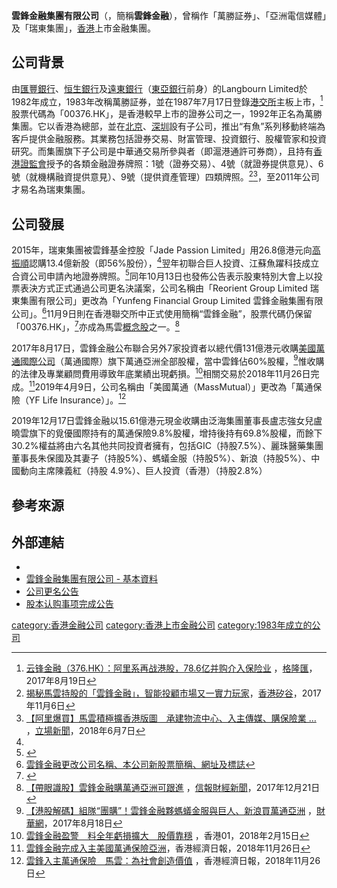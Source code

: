 {{Expand|time=2018-03-10T04:44:38+00:00}}
{{Infobox Company
|company_name = 雲鋒金融集團有限公司
|company_name_en = Yunfeng Financial Group Limited 
|company_logo = [[File:雲鋒金融集團商標.png|160px]]
|company_type = [[上市公司|上市公司]]
|market_information = {{sehk|00376}}
|location = {{HKG}}[[中環|中環]][[康樂廣場|康樂廣場]]8號交易廣場1座3201 - 3204室（總部）<br>{{CHN}}[[北京市|北京市]][[朝陽區|朝陽區]][[阜通東大街|阜通東大街]]1號院望京 SOHO 塔 3B 單元3203 - 3206室
|key_people = [[虞鋒|虞鋒]]（主席）<br>[[李婷|李婷]]<ref>[https://www.hk01.com/%E8%B2%A1%E7%B6%93%E5%BF%AB%E8%A8%8A/134120/%E5%B0%88%E8%A8%AA-%E5%AF%8C%E8%B1%AA%E5%B0%88%E5%88%A9%E5%86%8D%E5%A4%B1%E4%B8%80%E9%9A%85-%E9%9B%B2%E9%8B%92%E9%87%91%E8%9E%8D%E5%80%9F%E6%99%BA%E8%83%BD%E6%8A%95%E8%B3%87app%E9%A1%9B%E8%A6%86%E8%B2%A1%E5%AF%8C%E7%AE%A1%E7%90%86 【專訪】富豪專利再失一隅　雲鋒金融借智能投資 App 顛覆財富管理] {{Wayback|url=https://www.hk01.com/%E8%B2%A1%E7%B6%93%E5%BF%AB%E8%A8%8A/134120/%E5%B0%88%E8%A8%AA-%E5%AF%8C%E8%B1%AA%E5%B0%88%E5%88%A9%E5%86%8D%E5%A4%B1%E4%B8%80%E9%9A%85-%E9%9B%B2%E9%8B%92%E9%87%91%E8%9E%8D%E5%80%9F%E6%99%BA%E8%83%BD%E6%8A%95%E8%B3%87app%E9%A1%9B%E8%A6%86%E8%B2%A1%E5%AF%8C%E7%AE%A1%E7%90%86 |date=20180619163723 }}，[[香港01|香港01]]，2017年11月17日</ref>（行政總裁）
|industry = [[金融|金融]]、[[金融科技|金融科技]]<ref>[http://www.orangenews.hk/finance/system/2017/04/07/010056017.shtml 【橙專訪】雲鋒金融 CEO 李婷：我們不是「高階版」螞蟻金服] {{Wayback|url=http://www.orangenews.hk/finance/system/2017/04/07/010056017.shtml |date=20190913160227 }}，[[橙新聞|橙新聞]]，2017年4月7日</ref>
|products = 證券經紀、配售及包銷、顧問及諮詢服務、控股投資
|num_employees = 220人以上<ref>{{Cite web |url=http://doc.mbalib.com/view/fa203ea8caecd3d743b020bcd1f4ada7.html |title=云锋金融：2016年度年报 |access-date=2018-06-20 |archive-date=2018-06-20 |archive-url=https://web.archive.org/web/20180620101417/http://doc.mbalib.com/view/fa203ea8caecd3d743b020bcd1f4ada7.html |dead-url=no }}</ref>
|parent = 
|homepage = https://www.yff.com/
|width =
|footnotes =
}}

'''雲鋒金融集團有限公司'''（{{lang|en|'''Yunfeng Financial Group Limited'''}}，簡稱'''雲鋒金融'''），曾稱作「萬勝証券」、「亞洲電信媒體」及「瑞東集團」，[[香港|香港]]上市金融集團。

== 公司背景 ==
由[[匯豐銀行|匯豐銀行]]、[[恒生銀行|恒生銀行]]及[[遠東銀行_(香港)|遠東銀行]]（[[東亞銀行|東亞銀行]]前身）的Langbourn Limited於1982年成立，1983年改稱萬勝証券，並在1987年7月17日登錄[[港交所|港交所]]主板上市，<ref>[https://www.gelonghui.com/p/140434 云锋金融（376.HK）：阿里系再战港股，78.6亿并购介入保险业] {{Wayback|url=https://www.gelonghui.com/p/140434 |date=20180620124722 }}，[[格隆匯|格隆匯]]，2017年8月19日</ref>股票代碼為「00376.HK」，是香港較早上市的證券公司之一，1992年正名為萬勝集團。它以香港為總部，並在[[北京|北京]]、[[深圳|深圳]]設有子公司，推出“有魚”系列移動終端為客戶提供金融服務。其業務包括證券交易、財富管理、投資銀行、股權管家和投資研究。而集團旗下子公司是中華通交易所參與者（即滬港通許可券商），且持有[[香港證監會|香港證監會]]授予的各類金融證券牌照：1號（證券交易）、4號（就證券提供意見）、6號（就機構融資提供意見）、9號（提供資產管理）四類牌照。<ref name=YF>[https://www.hksilicon.com/articles/1468726 揭秘馬雲持股的「雲鋒金融」，智能投顧市場又一實力玩家]，[[香港矽谷|香港矽谷]]，2017年11月6日</ref><ref>[https://thestandnews.com/finance/%E9%98%BF%E9%87%8C%E7%88%86%E8%B2%B7-%E9%A6%AC%E9%9B%B2%E7%A9%8D%E6%A5%B5%E6%93%B4%E9%A6%99%E6%B8%AF%E7%89%88%E5%9C%96-%E6%89%BF%E5%BB%BA%E7%89%A9%E6%B5%81%E4%B8%AD%E5%BF%83-%E5%85%A5%E4%B8%BB%E5%82%B3%E5%AA%92-%E8%B3%BC%E4%BF%9D%E9%9A%AA%E6%A5%AD/ 【阿里爆買】馬雲積極擴香港版圖　承建物流中心、入主傳媒、購保險業 …] {{Wayback|url=https://thestandnews.com/finance/%E9%98%BF%E9%87%8C%E7%88%86%E8%B2%B7-%E9%A6%AC%E9%9B%B2%E7%A9%8D%E6%A5%B5%E6%93%B4%E9%A6%99%E6%B8%AF%E7%89%88%E5%9C%96-%E6%89%BF%E5%BB%BA%E7%89%A9%E6%B5%81%E4%B8%AD%E5%BF%83-%E5%85%A5%E4%B8%BB%E5%82%B3%E5%AA%92-%E8%B3%BC%E4%BF%9D%E9%9A%AA%E6%A5%AD/ |date=20210302145553 }}，[[立場新聞|立場新聞]]，2018年6月7日</ref>，至2011年公司才易名為瑞東集團。

== 公司發展 ==
2015年，瑞東集團被雲鋒基金控股「Jade Passion Limited」用26.8億港元向[[高振順|高振順]]認購13.4億新股（即56%股份），<ref name=YF/>翌年初聯合巨人投資、江蘇魚躍科技成立合資公司申請內地證券牌照。<ref>{{Cite web |url=http://www.yff.com/irData/pdfs/LTN201602041085_C.pdf |title=主要交易成立合營公司 |access-date=2016-11-22 |archive-url=https://web.archive.org/web/20161123054718/http://www.yff.com/irData/pdfs/LTN201602041085_C.pdf |archive-date=2016-11-23 |dead-url=yes }}</ref>同年10月13日也發佈公告表示股東特別大會上以投票表決方式正式通過公司更名決議案，公司名稱由「Reorient Group Limited 瑞東集團有限公司」更改為「Yunfeng Financial Group Limited 雲鋒金融集團有限公司」。<ref>[http://www.yff.com/irData/pdfs/LTN20161104564_C.pdf/ 雲鋒金融更改公司名稱、本公司新股票簡稱、網址及標誌]{{Dead link|date=2018年7月 |bot=InternetArchiveBot |fix-attempted=yes }}</ref>11月9日則在香港聯交所中正式使用簡稱“雲鋒金融”，股票代碼仍保留「00376.HK」，<ref>{{Cite web |url=http://www.yff.com/irData/pdfs/LTN20161013469_C.pdf |title=於二零一六年十月十三日舉行之股東特別大會投票結果及建議更改公司名稱之進展 |access-date=2016-11-22 |archive-url=https://web.archive.org/web/20161123054208/http://www.yff.com/irData/pdfs/LTN20161013469_C.pdf |archive-date=2016-11-23 |dead-url=yes }}</ref>亦成為馬雲[[概念股|概念股]]之一。<ref>[http://www2.hkej.com/instantnews/stock/article/1730475/%E3%80%90%E5%B8%B6%E7%9C%BC%E8%AD%98%E8%82%A1%E3%80%91%E9%9B%B2%E9%8B%92%E9%87%91%E8%9E%8D%E8%B3%BC%E8%90%AC%E9%80%9A%E4%BA%9E%E6%B4%B2%E5%8F%AF%E8%B7%9F%E9%80%B2 【帶眼識股】雲鋒金融購萬通亞洲可跟進] {{Wayback|url=http://www2.hkej.com/instantnews/stock/article/1730475/%E3%80%90%E5%B8%B6%E7%9C%BC%E8%AD%98%E8%82%A1%E3%80%91%E9%9B%B2%E9%8B%92%E9%87%91%E8%9E%8D%E8%B3%BC%E8%90%AC%E9%80%9A%E4%BA%9E%E6%B4%B2%E5%8F%AF%E8%B7%9F%E9%80%B2 |date=20180109182430 }}，[[信報財經新聞|信報財經新聞]]，2017年12月21日</ref>

2017年8月17日，雲鋒金融公布聯合另外7家投資者以總代價131億港元收購[[美國萬通保險|美國萬通國際公司]]（萬通國際）旗下萬通亞洲全部股權，當中雲鋒佔60%股權，<ref>[http://www.finet.hk/Newscenter/news_content/5996cd7ce4b0d1966a2a286f 【港股解碼】組隊“團購”！雲鋒金融夥螞蟻金服與巨人、新浪買萬通亞洲] {{Wayback|url=http://www.finet.hk/Newscenter/news_content/5996cd7ce4b0d1966a2a286f |date=20180620074310 }}，[[財華社集團|財華網]]，2017年8月18日</ref>惟收購的法律及專業顧問費用導致年底業績出現虧損。<ref>[https://www.hk01.com/%E8%B2%A1%E7%B6%93%E5%BF%AB%E8%A8%8A/160410/%E9%9B%B2%E9%8B%92%E9%87%91%E8%9E%8D%E7%9B%88%E8%AD%A6-%E6%96%99%E5%85%A8%E5%B9%B4%E8%99%A7%E6%90%8D%E6%93%B4%E5%A4%A7-%E8%82%A1%E5%83%B9%E9%9D%A0%E7%A9%A9 雲鋒金融盈警　料全年虧損擴大　股價靠穩] {{Wayback|url=https://www.hk01.com/%E8%B2%A1%E7%B6%93%E5%BF%AB%E8%A8%8A/160410/%E9%9B%B2%E9%8B%92%E9%87%91%E8%9E%8D%E7%9B%88%E8%AD%A6-%E6%96%99%E5%85%A8%E5%B9%B4%E8%99%A7%E6%90%8D%E6%93%B4%E5%A4%A7-%E8%82%A1%E5%83%B9%E9%9D%A0%E7%A9%A9 |date=20180620153043 }}，香港01，2018年2月15日</ref>相關交易於2018年11月26日完成。<ref>[https://inews.hket.com/article/2210241/%E9%9B%B2%E9%8B%92%E9%87%91%E8%9E%8D%E5%AE%8C%E6%88%90%E5%85%A5%E4%B8%BB%E7%BE%8E%E5%9C%8B%E8%90%AC%E9%80%9A%E4%BF%9D%E9%9A%AA%E4%BA%9E%E6%B4%B2?mtc=b0017 雲鋒金融完成入主美國萬通保險亞洲]，香港經濟日報，2018年11月26日</ref>2019年4月9日，公司名稱由「美國萬通（MassMutual）」更改為「萬通保險（YF Life Insurance）」。<ref>[https://wealth.hket.com/article/2321220/%E9%9B%B2%E9%8B%92%E5%85%A5%E4%B8%BB%E8%90%AC%E9%80%9A%E4%BF%9D%E9%9A%AA%E3%80%80%E9%A6%AC%E9%9B%B2%EF%BC%9A%E7%82%BA%E7%A4%BE%E6%9C%83%E5%89%B5%E9%80%A0%E5%83%B9%E5%80%BC 雲鋒入主萬通保險　馬雲：為社會創造價值] {{Wayback|url=https://wealth.hket.com/article/2321220/%E9%9B%B2%E9%8B%92%E5%85%A5%E4%B8%BB%E8%90%AC%E9%80%9A%E4%BF%9D%E9%9A%AA%E3%80%80%E9%A6%AC%E9%9B%B2%EF%BC%9A%E7%82%BA%E7%A4%BE%E6%9C%83%E5%89%B5%E9%80%A0%E5%83%B9%E5%80%BC |date=20190411070654 }}，香港經濟日報，2018年11月26日</ref>

2019年12月17日雲鋒金融以15.61億港元現金收購由泛海集團董事長盧志強女兒盧曉雲旗下的覓優國際持有的萬通保險9.8%股權，增持後持有69.8%股權，而餘下30.2%權益將由六名其他共同投資者擁有，包括GIC（持股7.5%）、麗珠醫藥集團董事長朱保國及其妻子（持股5%）、螞蟻金服（持股5%）、新浪（持股5%）、中國動向主席陳義紅（持股 4.9%）、巨人投資（香港）（持股2.8%）

== 參考來源 ==
{{reflist}}

== 外部連結 ==
* {{Official|http://www.yff.com/}}
* [http://www.irasia.com/listco/hk/yunfeng/ 雲鋒金融集團有限公司 - 基本資料] {{Wayback|url=http://www.irasia.com/listco/hk/yunfeng/ |date=20191230124413 }}
* [https://web.archive.org/web/20161122220627/http://202.66.146.82/listco/hk/yunfeng/announcement/ca161104.pdf 公司更名公告]
* [https://web.archive.org/web/20161122154040/http://202.66.146.82/listco/hk/yunfeng/announcement/ca151109.pdf 股本认购事项完成公告]

[[category:香港金融公司|category:香港金融公司]]
[[category:香港上市金融公司|category:香港上市金融公司]]
[[category:1983年成立的公司|category:1983年成立的公司]]